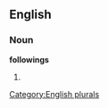 ==English==

===Noun===
'''followings'''

# {{plural of|[[following]]}}

[[Category:English plurals]]